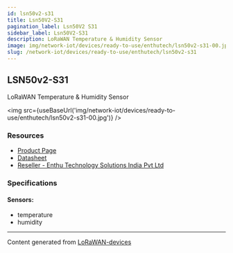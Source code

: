 ```yaml
---
id: lsn50v2-s31
title: Lsn50V2-S31
pagination_label: Lsn50V2 S31
sidebar_label: Lsn50V2-S31
description: LoRaWAN Temperature & Humidity Sensor
image: img/network-iot/devices/ready-to-use/enthutech/lsn50v2-s31-00.jpg
slug: /network-iot/devices/ready-to-use/enthutech/lsn50v2-s31
---
```



## LSN50v2-S31

LoRaWAN Temperature & Humidity Sensor

<img src={useBaseUrl('img/network-iot/devices/ready-to-use/enthutech/lsn50v2-s31-00.jpg')} />

### Resources

- [Product Page](http://www.dragino.com/products/lora-lorawan-end-node/item/169-lsn50v2-s31.html)
- [Datasheet](http://www.dragino.com/downloads/index.php?dir=LoRa_End_Node/LSN50v2-S31/)
- [Reseller - Enthu Technology Solutions India Pvt Ltd](https://www.enthutech.in/zh_HK/shop/category/lora-devices-2)

### Specifications

#### Sensors:

- temperature
- humidity

---

Content generated from [LoRaWAN-devices](https://github.com/TheThingsNetwork/lorawan-devices)
